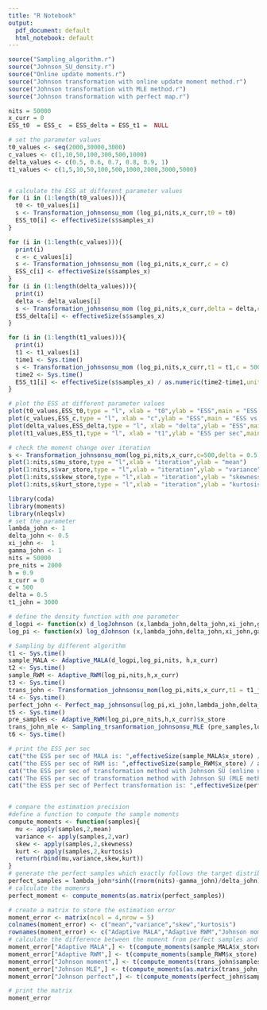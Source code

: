 ```yaml
---
title: "R Notebook"
output:
  pdf_document: default
  html_notebook: default
---
```



```r
source("Sampling_algorithm.r")
source("Johnson_SU_density.r")
source("Online update moments.r")
source("Johnson transformation with online update moment method.r")
source("Johnson transformation with MLE method.r")
source("Johnson transformation with perfect map.r")
```


```r
nits = 50000
x_curr = 0
ESS_t0  = ESS_c  = ESS_delta = ESS_t1 =  NULL

# set the parameter values
t0_values <- seq(2000,30000,3000)
c_values <- c(1,10,50,100,300,500,1000)
delta_values <- c(0.5, 0.6, 0.7, 0.8, 0.9, 1)
t1_values <- c(1,5,10,50,100,500,1000,2000,3000,5000)


# calculate the ESS at different parameter values
for (i in (1:length(t0_values))){
  t0 <- t0_values[i]
  s <- Transformation_johnsonsu_mom (log_pi,nits,x_curr,t0 = t0)
  ESS_t0[i] <- effectiveSize(s$samples_x)
}

for (i in (1:length(c_values))){
  print(i)
  c <- c_values[i]
  s <- Transformation_johnsonsu_mom (log_pi,nits,x_curr,c = c)
  ESS_c[i] <- effectiveSize(s$samples_x)
}
for (i in (1:length(delta_values))){
  print(i)
  delta <- delta_values[i]
  s <- Transformation_johnsonsu_mom (log_pi,nits,x_curr,delta = delta,c=500)
  ESS_delta[i] <- effectiveSize(s$samples_x)
}

for (i in (1:length(t1_values))){
  print(i)
  t1 <- t1_values[i]
  time1 <- Sys.time()
  s <- Transformation_johnsonsu_mom (log_pi,nits,x_curr,t1 = t1,c = 500, delta = 0.5)
  time2 <- Sys.time()
  ESS_t1[i] <- effectiveSize(s$samples_x) / as.numeric(time2-time1,units = "secs")
}

# plot the ESS at different parameter values
plot(t0_values,ESS_t0,type = "l", xlab = "t0",ylab = "ESS",main = "ESS vs t0")
plot(c_values,ESS_c,type = "l", xlab = "c",ylab = "ESS",main = "ESS vs c")
plot(delta_values,ESS_delta,type = "l", xlab = "delta",ylab = "ESS",main = "ESS vs delta")
plot(t1_values,ESS_t1,type = "l", xlab = "t1",ylab = "ESS per sec",main = "ESS per sec vs t1")

# check the moment change over iteration
s <- Transformation_johnsonsu_mom(log_pi,nits,x_curr,c=500,delta = 0.5,t1 = 3000)
plot(1:nits,s$mu_store,type = "l",xlab = "iteration",ylab = "mean")
plot(1:nits,s$var_store,type = "l",xlab = "iteration",ylab = "variance")
plot(1:nits,s$skew_store,type = "l",xlab = "iteration",ylab = "skewness")
plot(1:nits,s$kurt_store,type = "l",xlab = "iteration",ylab = "kurtosis")


```


```r
library(coda)
library(moments)
library(nleqslv)
# set the parameter
lambda_john <- 1
delta_john <- 0.5
xi_john <-  1
gamma_john <- 1
nits = 50000
pre_nits = 2000
h = 0.9
x_curr = 0
c = 500
delta = 0.5
t1_john = 3000

# define the density function with one parameter
d_logpi <- function(x) d_logJohnson (x,lambda_john,delta_john,xi_john,gamma_john)
log_pi <- function(x) log_dJohnson (x,lambda_john,delta_john,xi_john,gamma_john)

# Sampling by different algorithm
t1 <- Sys.time()
sample_MALA <- Adaptive_MALA(d_logpi,log_pi,nits, h,x_curr)
t2 <- Sys.time()
sample_RWM <- Adaptive_RWM(log_pi,nits,h,x_curr)
t3 <- Sys.time()
trans_john <- Transformation_johnsonsu_mom(log_pi,nits,x_curr,t1 = t1_john,delta = delta,c = c)
t4 <- Sys.time()
perfect_john <- Perfect_map_johnsonsu(log_pi,xi_john,lambda_john,delta_john,gamma_john)
t5 <- Sys.time()
pre_samples <- Adaptive_RWM(log_pi,pre_nits,h,x_curr)$x_store
trans_john_mle <- Sampling_trsanformation_johnsonsu_MLE (pre_samples,log_pi,nits,method = "MLE",x_curr = x_curr)
t6 <- Sys.time()

# print the ESS per sec
cat("the ESS per sec of MALA is: ",effectiveSize(sample_MALA$x_store) / as.numeric(t2- t1,units = "secs"),"\n")
cat("the ESS per sec of RWM is: ",effectiveSize(sample_RWM$x_store) / as.numeric(t3 - t2,units = "secs"),"\n")
cat("the ESS per sec of transformation method with Johnson SU (online update moment method) is: ",effectiveSize(trans_john$samples_x) / as.numeric(t4 - t3,units = "secs"),"\n")
cat('The ESS per sec of transformation method with Johnson SU (MLE method) is: ', effectiveSize(trans_john_mle$samples_x) / as.numeric(t6 - t5,units = "secs"),"\n")
cat("the ESS per sec of Perfect transformation is: ",effectiveSize(perfect_john$samples_x)/ as.numeric(t5 - t4,units = "secs"),"\n")


# compare the estimation precision
#define a function to compute the sample moments
compute_moments <- function(samples){
  mu <- apply(samples,2,mean)
  variance <- apply(samples,2,var)
  skew <- apply(samples,2,skewness)
  kurt <- apply(samples,2,kurtosis)
  return(rbind(mu,variance,skew,kurt))
}
# generate the perfect samples which exactly follows the target distribution
perfect_samples = lambda_john*sinh((rnorm(nits)-gamma_john)/delta_john)+xi_john
# calculate the momenrs
perfect_moment <- compute_moments(as.matrix(perfect_samples))

# create a matrix to store the estimation error
moment_error <- matrix(ncol = 4,nrow = 5)
colnames(moment_error) <- c("mean","variance","skew","kurtosis")
rownames(moment_error) <- c("Adaptive MALA","Adaptive RWM","Johnson moment","Johnson MLE","Johnson perfect")
# calculate the difference between the moment from perfect samples and samples got by different sampling algorithm
moment_error["Adaptive MALA",] <- t(compute_moments(sample_MALA$x_store) - perfect_moment)
moment_error["Adaptive RWM",] <- t(compute_moments(sample_RWM$x_store) - perfect_moment)
moment_error["Johnson moment",] <- t(compute_moments(trans_john$samples_x) - perfect_moment)
moment_error["Johnson MLE",] <- t(compute_moments(as.matrix(trans_john_mle$samples_x)) - perfect_moment)
moment_error["Johnson perfect",] <- t(compute_moments(perfect_john$samples_x) - perfect_moment)

# print the matrix
moment_error
```

